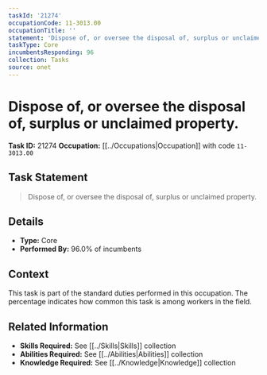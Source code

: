 ```yaml
---
taskId: '21274'
occupationCode: 11-3013.00
occupationTitle: ''
statement: 'Dispose of, or oversee the disposal of, surplus or unclaimed property.'
taskType: Core
incumbentsResponding: 96
collection: Tasks
source: onet
---
```

# Dispose of, or oversee the disposal of, surplus or unclaimed property.

**Task ID:** 21274
**Occupation:** [[../Occupations|Occupation]] with code `11-3013.00`

## Task Statement

> Dispose of, or oversee the disposal of, surplus or unclaimed property.

## Details

- **Type:** Core
- **Performed By:** 96.0% of incumbents

## Context

This task is part of the standard duties performed in this occupation. The percentage indicates how common this task is among workers in the field.

## Related Information

- **Skills Required:** See [[../Skills|Skills]] collection
- **Abilities Required:** See [[../Abilities|Abilities]] collection
- **Knowledge Required:** See [[../Knowledge|Knowledge]] collection
